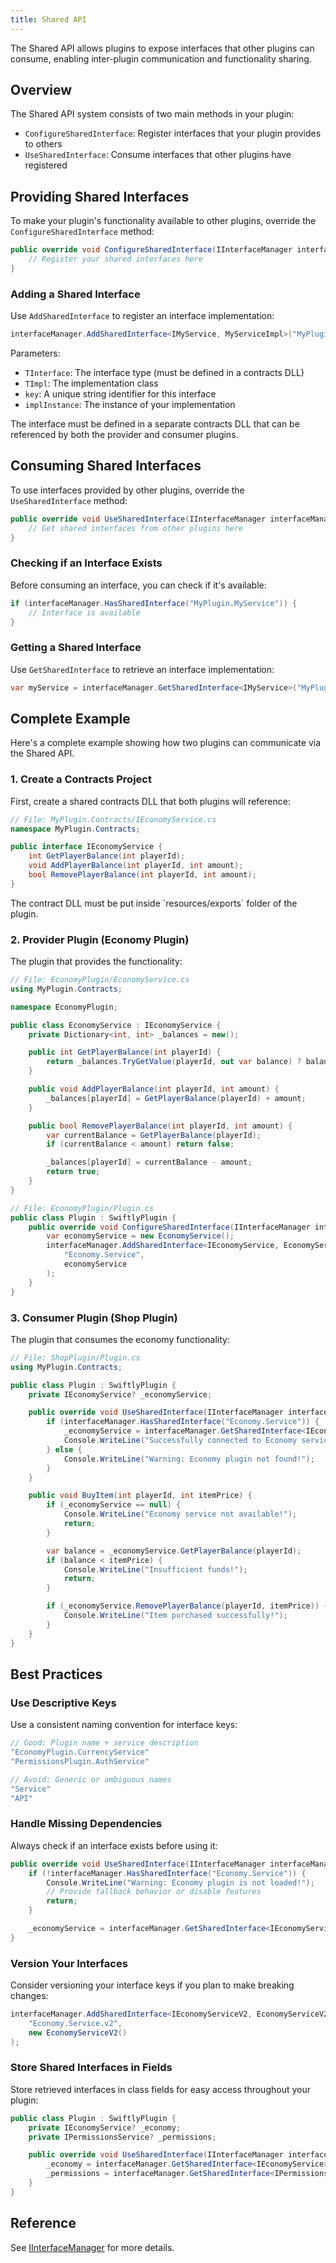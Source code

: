 ```yaml
---
title: Shared API
---
```


The Shared API allows plugins to expose interfaces that other plugins can consume, enabling inter-plugin communication and functionality sharing.

## Overview

The Shared API system consists of two main methods in your plugin:
- `ConfigureSharedInterface`: Register interfaces that your plugin provides to others
- `UseSharedInterface`: Consume interfaces that other plugins have registered

## Providing Shared Interfaces

To make your plugin's functionality available to other plugins, override the `ConfigureSharedInterface` method:

```csharp
public override void ConfigureSharedInterface(IInterfaceManager interfaceManager) {
    // Register your shared interfaces here
}
```

### Adding a Shared Interface

Use `AddSharedInterface` to register an interface implementation:

```csharp
interfaceManager.AddSharedInterface<IMyService, MyServiceImpl>("MyPlugin.MyService", new MyServiceImpl());
```

Parameters:
- `TInterface`: The interface type (must be defined in a contracts DLL)
- `TImpl`: The implementation class
- `key`: A unique string identifier for this interface
- `implInstance`: The instance of your implementation

<Callout type="info">
  The interface must be defined in a separate contracts DLL that can be referenced by both the provider and consumer plugins.
</Callout>

## Consuming Shared Interfaces

To use interfaces provided by other plugins, override the `UseSharedInterface` method:

```csharp
public override void UseSharedInterface(IInterfaceManager interfaceManager) {
    // Get shared interfaces from other plugins here
}
```

### Checking if an Interface Exists

Before consuming an interface, you can check if it's available:

```csharp
if (interfaceManager.HasSharedInterface("MyPlugin.MyService")) {
    // Interface is available
}
```

### Getting a Shared Interface

Use `GetSharedInterface` to retrieve an interface implementation:

```csharp
var myService = interfaceManager.GetSharedInterface<IMyService>("MyPlugin.MyService");
```

## Complete Example

Here's a complete example showing how two plugins can communicate via the Shared API.

### 1. Create a Contracts Project

First, create a shared contracts DLL that both plugins will reference:

```csharp
// File: MyPlugin.Contracts/IEconomyService.cs
namespace MyPlugin.Contracts;

public interface IEconomyService {
    int GetPlayerBalance(int playerId);
    void AddPlayerBalance(int playerId, int amount);
    bool RemovePlayerBalance(int playerId, int amount);
}
```

<Callout type="info">
  The contract DLL must be put inside `resources/exports` folder of the plugin.
</Callout>

### 2. Provider Plugin (Economy Plugin)

The plugin that provides the functionality:

```csharp
// File: EconomyPlugin/EconomyService.cs
using MyPlugin.Contracts;

namespace EconomyPlugin;

public class EconomyService : IEconomyService {
    private Dictionary<int, int> _balances = new();

    public int GetPlayerBalance(int playerId) {
        return _balances.TryGetValue(playerId, out var balance) ? balance : 0;
    }

    public void AddPlayerBalance(int playerId, int amount) {
        _balances[playerId] = GetPlayerBalance(playerId) + amount;
    }

    public bool RemovePlayerBalance(int playerId, int amount) {
        var currentBalance = GetPlayerBalance(playerId);
        if (currentBalance < amount) return false;

        _balances[playerId] = currentBalance - amount;
        return true;
    }
}

// File: EconomyPlugin/Plugin.cs
public class Plugin : SwiftlyPlugin {
    public override void ConfigureSharedInterface(IInterfaceManager interfaceManager) {
        var economyService = new EconomyService();
        interfaceManager.AddSharedInterface<IEconomyService, EconomyService>(
            "Economy.Service",
            economyService
        );
    }
}
```

### 3. Consumer Plugin (Shop Plugin)

The plugin that consumes the economy functionality:

```csharp
// File: ShopPlugin/Plugin.cs
using MyPlugin.Contracts;

public class Plugin : SwiftlyPlugin {
    private IEconomyService? _economyService;

    public override void UseSharedInterface(IInterfaceManager interfaceManager) {
        if (interfaceManager.HasSharedInterface("Economy.Service")) {
            _economyService = interfaceManager.GetSharedInterface<IEconomyService>("Economy.Service");
            Console.WriteLine("Successfully connected to Economy service!");
        } else {
            Console.WriteLine("Warning: Economy plugin not found!");
        }
    }

    public void BuyItem(int playerId, int itemPrice) {
        if (_economyService == null) {
            Console.WriteLine("Economy service not available!");
            return;
        }

        var balance = _economyService.GetPlayerBalance(playerId);
        if (balance < itemPrice) {
            Console.WriteLine("Insufficient funds!");
            return;
        }

        if (_economyService.RemovePlayerBalance(playerId, itemPrice)) {
            Console.WriteLine("Item purchased successfully!");
        }
    }
}
```

## Best Practices

### Use Descriptive Keys

Use a consistent naming convention for interface keys:
```csharp
// Good: Plugin name + service description
"EconomyPlugin.CurrencyService"
"PermissionsPlugin.AuthService"

// Avoid: Generic or ambiguous names
"Service"
"API"
```

### Handle Missing Dependencies

Always check if an interface exists before using it:
```csharp
public override void UseSharedInterface(IInterfaceManager interfaceManager) {
    if (!interfaceManager.HasSharedInterface("Economy.Service")) {
        Console.WriteLine("Warning: Economy plugin is not loaded!");
        // Provide fallback behavior or disable features
        return;
    }

    _economyService = interfaceManager.GetSharedInterface<IEconomyService>("Economy.Service");
}
```

### Version Your Interfaces

Consider versioning your interface keys if you plan to make breaking changes:
```csharp
interfaceManager.AddSharedInterface<IEconomyServiceV2, EconomyServiceV2>(
    "Economy.Service.v2",
    new EconomyServiceV2()
);
```

### Store Shared Interfaces in Fields

Store retrieved interfaces in class fields for easy access throughout your plugin:
```csharp
public class Plugin : SwiftlyPlugin {
    private IEconomyService? _economy;
    private IPermissionsService? _permissions;

    public override void UseSharedInterface(IInterfaceManager interfaceManager) {
        _economy = interfaceManager.GetSharedInterface<IEconomyService>("Economy.Service");
        _permissions = interfaceManager.GetSharedInterface<IPermissionsService>("Permissions.Service");
    }
}
```

## Reference

See [IInterfaceManager](/docs/api/shared/iinterfacemanager/) for more details.